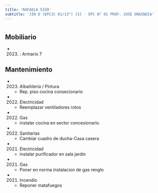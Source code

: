 ```yaml
---
title: 'RAFAELA 5159'
subtitle: 'JIN D (EPCJC 01/13°) [S] - EPC N° 01 PROF. JOSE ONAINDIA'
---
```


#


## Mobiliario

*  (2023) : Armario 7 





## Mantenimiento

*  (2023) Albañileria / Pintura 
    + Rep. piso cocina consecionario

*  (2022) Electricidad 
    + Reemplazar ventiladores rotos

*  (2022) Gas 
    + instalar cocina en sector concesionario.

*  (2022) Sanitarias 
    + Cambiar cuadro de ducha-Casa casera

*  (2021) Electricidad 
    + instalar purificador en sala jardin

*  (2021) Gas 
    + Poner en norma instalacion de gas renglo

*  (2021) Incendio 
    + Reponer matafuegos



